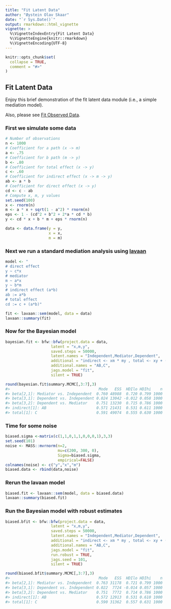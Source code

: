 ```yaml
---
title: "Fit Latent Data"
author: "Øystein Olav Skaar"
date: "`r Sys.Date()`"
output: rmarkdown::html_vignette
vignette: >
  %\VignetteIndexEntry{Fit Latent Data}
  %\VignetteEngine{knitr::rmarkdown}
  %\VignetteEncoding{UTF-8}
---
```


```r
knitr::opts_chunk$set(
  collapse = TRUE,
  comment = "#>"
)
```


## Fit Latent Data

Enjoy this brief demonstration of the fit latent data module (i.e., a simple mediation model).

Also, please see [Fit Observed Data](https://github.com/oeysan/bfw/blob/master/inst/extdata/doc/fit_observed_data.md).

### First we simulate some data
```r
# Number of observations
n <- 1000
# Coefficient for a path (x -> m)
a <- .75
# Coefficient for b path (m -> y)
b <- .80
# Coefficient for total effect (x -> y)
c <- .60
# Coefficient for indirect effect (x -> m -> y)
ab <- a * b
# Coefficient for direct effect (x -> y)
cd <- c - ab
# Compute x, m, y values
set.seed(100)
x <- rnorm(n)
m <- a * x + sqrt(1 - a^2) * rnorm(n)
eps <- 1 - (cd^2 + b^2 + 2*a * cd * b)
y <- cd * x + b * m + eps * rnorm(n)

data <- data.frame(y = y,
                   x = x,
                   m = m)
```

### Next we run a standard mediation analysis using [lavaan](https://CRAN.R-project.org/package=lavaan)

```r
model <- "
# direct effect
y ~ c*x
# mediator
m ~ a*x
y ~ b*m
# indirect effect (a*b)
ab := a*b
# total effect
cd := c + (a*b)"

fit <- lavaan::sem(model, data = data)
lavaan::summary(fit)
```

### Now for the Bayesian model

```r
bayesian.fit <- bfw::bfw(project.data = data,
                    latent = "x,m,y",
                    saved.steps = 50000,
                    latent.names = "Independent,Mediator,Dependent",
                    additional = "indirect <- xm * my , total <- xy + (xm * my)",
                    additional.names = "AB,C",
                    jags.model = "fit",
                    silent = TRUE)

round(bayesian.fit$summary.MCMC[,3:7],3)
#>                                       Mode   ESS  HDIlo HDIhi    n
#> beta[2,1]: Mediator vs. Independent  0.760 48988  0.720 0.799 1000
#> beta[3,1]: Dependent vs. Independent 0.024 13042 -0.012 0.058 1000
#> beta[3,2]: Dependent vs. Mediator    0.751 13230  0.715 0.786 1000
#> indirect[1]: AB                      0.571 21431  0.531 0.611 1000
#> total[1]: C                          0.591 49074  0.555 0.630 1000
```

### Time for some noise
```r
biased.sigma <-matrix(c(1,1,0,1,1,0,0,0,1),3,3)
set.seed(101)
noise <- MASS::mvrnorm(n=2,
                       mu=c(200, 300, 0),
                       Sigma=biased.sigma,
                       empirical=FALSE)
colnames(noise) <- c("y","x","m")
biased.data <- rbind(data,noise)
```

### Rerun the lavaan model
```r
biased.fit <- lavaan::sem(model, data = biased.data)
lavaan::summary(biased.fit)
```

### Run the Bayesian model with robust estimates
```r
biased.bfit <- bfw::bfw(project.data = data,
                    latent = "x,m,y",
                    saved.steps = 50000,
                    latent.names = "Independent,Mediator,Dependent",
                    additional = "indirect <- xm * my , total <- xy + (xm * my)",
                    additional.names = "AB,C",
                    jags.model = "fit",
                    run.robust = TRUE,
                    jags.seed = 101,
                    silent = TRUE)

round(biased.bfit$summary.MCMC[,3:7],3)
#>                                       Mode   ESS  HDIlo HDIhi    n
#> beta[2,1]: Mediator vs. Independent  0.763 31178  0.721 0.799 1000
#> beta[3,1]: Dependent vs. Independent 0.022  7724 -0.014 0.057 1000
#> beta[3,2]: Dependent vs. Mediator    0.751  7772  0.714 0.786 1000
#> indirect[1]: AB                      0.572 12913  0.531 0.610 1000
#> total[1]: C                          0.590 31362  0.557 0.631 1000
```
